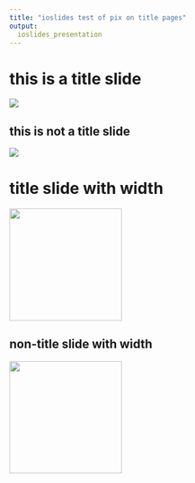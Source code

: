 ```yaml
---
title: "ioslides test of pix on title pages"
output:
  ioslides_presentation
---
```


# this is a title slide

![](pix/John_Tukey.jpg)

## this is not a title slide

![](pix/John_Tukey.jpg)


# title slide with width

<!-- ```{r tukey_pix, echo=FALSE, out.width="200px"}
knitr::include_graphics("pix/John_Tukey.jpg")
```
-->

![](pix/John_Tukey.jpg){width="200px"}

## non-title slide with width

<img src="pix/John_Tukey.jpg" width="200px">


<!-- https://stackoverflow.com/questions/45306242/resizing-external-image-in-rmarkdown-html-vs-ioslides-output -->
